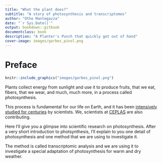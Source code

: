 ```yaml
---
title: "What the plant does?"
subtitle: "A story of photosynthesis and transcriptomes"
author: "Otho Mantegazza"
date: "`r Sys.Date()`"
output: bookdown::gitbook
documentclass: book
description: "A Planter's Punch that quickly got out of hand"
cover-image: images/garbes_pinol.png
---
```


# Preface {-}


```r
knitr::include_graphics("images/garbes_pinol.png")
```


Plants collect energy from sunlight and use it to produce fruits, that we eat, fibers, that we wear, and much, much more, in a process called photosynthesis.

This process is fundamental for our life on Earth, and it has been [intensively studied for centuries](https://en.wikipedia.org/wiki/Photosynthesis#Discovery) by scientists. We, scientists at [CEPLAS](http://ceplas.eu) are also contributing.

Here I'll give you a glimpse into scientific research on photosynthesis. After a very short introduction to photsynthesis, I'll explain to you one detail of photosynthesis and one method that we are using to investigate it. 

The method is called transcriptomic analysis and we are using it to investigate a special adaptation of photosynthesis for warm and dry weather.


